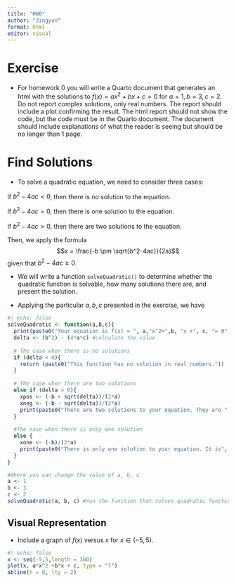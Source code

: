 ```yaml
---
title: "HW0"
author: "Jingyun"
format: html
editor: visual
---
```


# Exercise

-   For homework 0 you will write a Quarto document that generates an html with the solutions to $f(x) = ax^2+bx+c=0$ for $a = 1, b = 3, c = 2$. Do not report complex solutions, only real numbers. The report should include a plot confirming the result. The html report should not show the code, but the code must be in the Quarto document. The document should include explanations of what the reader is seeing but should be no longer than 1 page.

# Find Solutions

-   To solve a quadratic equation, we need to consider three cases: 

If $b^2-4ac < 0$, then there is no solution to the equation.

If $b^2-4ac = 0$, then there is one solution to the equation.

If $b^2-4ac > 0$, then there are two solutions to the equation.

Then, we apply the formula $$x = \frac{-b \pm \sqrt{b^2-4ac}}{2a}$$ given that $b^2-4ac \geq 0$.

-   We will write a function `solveQuadratic()` to determine whether the quadratic function is solvable, how many solutions there are, and present the solution. 

- Applying the particular $a,b,c$ presented in the exercise, we have

```r
#| echo: false
solveQuadratic <- function(a,b,c){
  print(paste0("Your equation is f(x) = ", a,"x^2+",b, "x +", c, "= 0")) # inform the equation
  delta <- (b^2) - (4*a*c) #calculate the value
  
  # The case when there is no solutions
  if (delta < 0){ 
    return (paste0("This function has no solution in real numbers."))
  }
  
  # The case when there are two solutions
  else if (delta > 0){
    xpos <- (-b + sqrt(delta))/(2*a)
    xneg <- (-b - sqrt(delta))/(2*a)
    print(paste0("There are two solutions to your equation. They are ", xpos, " and ", xneg, "."))
  }
  
  #The case when there is only one solution
  else {
    xone <- (-b)/(2*a)
    print(paste0("There is only one solution to your equation. It is", xone))
  }
}

#Where you can change the value of a, b, c
a <- 1
b <- 3
c <- 2
solveQuadratic(a, b, c) #run the function that solves quadratic function
```

## Visual Representation

- Include a graph of $f(x)$ versus $x$ for $x \in (-5,5)$.

```r
#| echo: false
x <- seq(-5,5,length = 300)
plot(x, a*x^2 +b*x + c, type = "l")
abline(h = 0, lty = 2)
```

